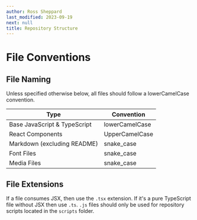 ```yaml
---
author: Ross Sheppard
last_modified: 2023-09-19
next: null
title: Repository Structure
---
```

# File Conventions

## File Naming

Unless specified otherwise below, all files should follow a lowerCamelCase convention.

| Type                         | Convention     |
| ---------------------------- | -------------- |
| Base JavaScript & TypeScript | lowerCamelCase |
| React Components             | UpperCamelCase |
| Markdown (excluding README)  | snake_case     |
| Font Files                   | snake_case     |
| Media Files                  | snake_case     |

## File Extensions

If a file consumes JSX, then use the `.tsx` extension. If it's a pure TypeScript file without JSX then use `.ts`. `.js` files should only
be used for repository scripts located in the `scripts` folder.
